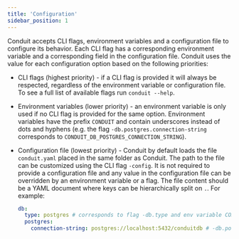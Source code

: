 ```yaml
---
title: 'Configuration'
sidebar_position: 1
---
```



Conduit accepts CLI flags, environment variables and a configuration file to
configure its behavior. Each CLI flag has a corresponding environment variable
and a corresponding field in the configuration file. Conduit uses the value for
each configuration option based on the following priorities:

- CLI flags (highest priority) - if a CLI flag is provided it will always be
  respected, regardless of the environment variable or configuration file. To
  see a full list of available flags run `conduit --help`.
- Environment variables (lower priority) - an environment variable is only used
  if no CLI flag is provided for the same option. Environment variables have
  the prefix `CONDUIT` and contain underscores instead of dots and hyphens (e.g.
  the flag `-db.postgres.connection-string` corresponds to
  `CONDUIT_DB_POSTGRES_CONNECTION_STRING`).
- Configuration file (lowest priority) - Conduit by default loads the file
  `conduit.yaml` placed in the same folder as Conduit. The path to the file can
  be customized using the CLI flag `-config`. It is not required to provide a
  configuration file and any value in the configuration file can be overridden
  by an environment variable or a flag. The file content should be a YAML
  document where keys can be hierarchically split on `.`. For example:

  ```yaml
  db:
    type: postgres # corresponds to flag -db.type and env variable CONDUIT_DB_TYPE
    postgres:
      connection-string: postgres://localhost:5432/conduitdb # -db.postgres.connection-string or CONDUIT_DB_POSTGRES_CONNECTION_STRING
  ```
